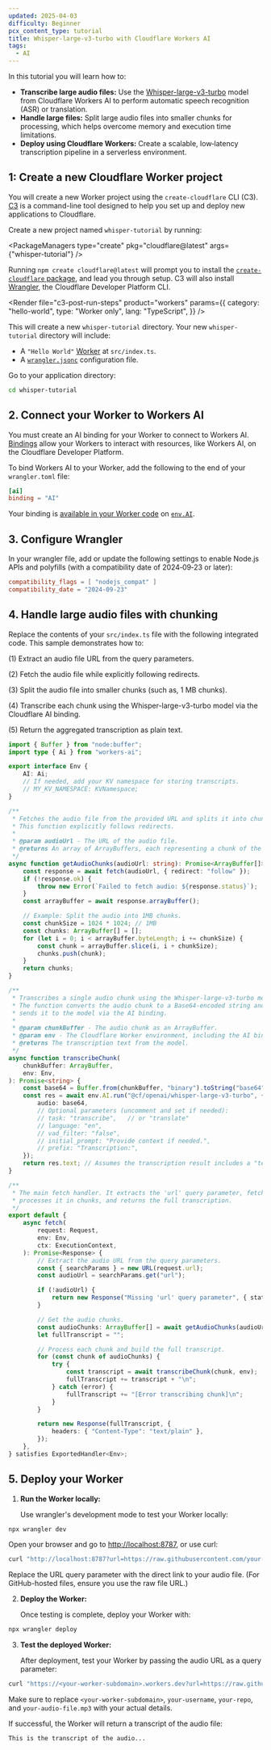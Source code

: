 ```yaml
---
updated: 2025-04-03
difficulty: Beginner
pcx_content_type: tutorial
title: Whisper-large-v3-turbo with Cloudflare Workers AI
tags:
  - AI
---
```


In this tutorial you will learn how to:

- **Transcribe large audio files:** Use the [Whisper-large-v3-turbo](/workers-ai/models/whisper-large-v3-turbo/) model from Cloudflare Workers AI to perform automatic speech recognition (ASR) or translation.
- **Handle large files:** Split large audio files into smaller chunks for processing, which helps overcome memory and execution time limitations.
- **Deploy using Cloudflare Workers:** Create a scalable, low‑latency transcription pipeline in a serverless environment.

## 1: Create a new Cloudflare Worker project


<Render file="prereqs" product="workers" />

You will create a new Worker project using the `create-cloudflare` CLI (C3). [C3](https://github.com/cloudflare/workers-sdk/tree/main/packages/create-cloudflare) is a command-line tool designed to help you set up and deploy new applications to Cloudflare.

Create a new project named `whisper-tutorial` by running:

<PackageManagers
	type="create"
	pkg="cloudflare@latest"
	args={"whisper-tutorial"}
/>

Running `npm create cloudflare@latest` will prompt you to install the [`create-cloudflare` package](https://www.npmjs.com/package/create-cloudflare), and lead you through setup. C3 will also install [Wrangler](/workers/wrangler/), the Cloudflare Developer Platform CLI.

<Render
	file="c3-post-run-steps"
	product="workers"
	params={{
		category: "hello-world",
		type: "Worker only",
		lang: "TypeScript",
	}}
/>

This will create a new `whisper-tutorial` directory. Your new `whisper-tutorial` directory will include:

- A `"Hello World"` [Worker](/workers/get-started/guide/#3-write-code) at `src/index.ts`.
- A [`wrangler.jsonc`](/workers/wrangler/configuration/) configuration file.

Go to your application directory:

```sh
cd whisper-tutorial
```

## 2. Connect your Worker to Workers AI

You must create an AI binding for your Worker to connect to Workers AI. [Bindings](/workers/runtime-apis/bindings/) allow your Workers to interact with resources, like Workers AI, on the Cloudflare Developer Platform.

To bind Workers AI to your Worker, add the following to the end of your `wrangler.toml` file:

<WranglerConfig>

```toml
[ai]
binding = "AI"
```

</WranglerConfig>

Your binding is [available in your Worker code](/workers/reference/migrate-to-module-workers/#bindings-in-es-modules-format) on [`env.AI`](/workers/runtime-apis/handlers/fetch/).

## 3. Configure Wrangler

In your wrangler file, add or update the following settings to enable Node.js APIs and polyfills (with a compatibility date of 2024‑09‑23 or later):

<WranglerConfig>

```toml title="wrangler.toml"
compatibility_flags = [ "nodejs_compat" ]
compatibility_date = "2024-09-23"
```

</WranglerConfig>

## 4. Handle large audio files with chunking

Replace the contents of your `src/index.ts` file with the following integrated code. This sample demonstrates how to:

(1) Extract an audio file URL from the query parameters.

(2) Fetch the audio file while explicitly following redirects.

(3) Split the audio file into smaller chunks (such as, 1 MB chunks).

(4) Transcribe each chunk using the Whisper-large-v3-turbo model via the Cloudflare AI binding.

(5) Return the aggregated transcription as plain text.

```ts
import { Buffer } from "node:buffer";
import type { Ai } from "workers-ai";

export interface Env {
	AI: Ai;
	// If needed, add your KV namespace for storing transcripts.
	// MY_KV_NAMESPACE: KVNamespace;
}

/**
 * Fetches the audio file from the provided URL and splits it into chunks.
 * This function explicitly follows redirects.
 *
 * @param audioUrl - The URL of the audio file.
 * @returns An array of ArrayBuffers, each representing a chunk of the audio.
 */
async function getAudioChunks(audioUrl: string): Promise<ArrayBuffer[]> {
	const response = await fetch(audioUrl, { redirect: "follow" });
	if (!response.ok) {
		throw new Error(`Failed to fetch audio: ${response.status}`);
	}
	const arrayBuffer = await response.arrayBuffer();

	// Example: Split the audio into 1MB chunks.
	const chunkSize = 1024 * 1024; // 1MB
	const chunks: ArrayBuffer[] = [];
	for (let i = 0; i < arrayBuffer.byteLength; i += chunkSize) {
		const chunk = arrayBuffer.slice(i, i + chunkSize);
		chunks.push(chunk);
	}
	return chunks;
}

/**
 * Transcribes a single audio chunk using the Whisper‑large‑v3‑turbo model.
 * The function converts the audio chunk to a Base64-encoded string and
 * sends it to the model via the AI binding.
 *
 * @param chunkBuffer - The audio chunk as an ArrayBuffer.
 * @param env - The Cloudflare Worker environment, including the AI binding.
 * @returns The transcription text from the model.
 */
async function transcribeChunk(
	chunkBuffer: ArrayBuffer,
	env: Env,
): Promise<string> {
	const base64 = Buffer.from(chunkBuffer, "binary").toString("base64");
	const res = await env.AI.run("@cf/openai/whisper-large-v3-turbo", {
		audio: base64,
		// Optional parameters (uncomment and set if needed):
		// task: "transcribe",   // or "translate"
		// language: "en",
		// vad_filter: "false",
		// initial_prompt: "Provide context if needed.",
		// prefix: "Transcription:",
	});
	return res.text; // Assumes the transcription result includes a "text" property.
}

/**
 * The main fetch handler. It extracts the 'url' query parameter, fetches the audio,
 * processes it in chunks, and returns the full transcription.
 */
export default {
	async fetch(
		request: Request,
		env: Env,
		ctx: ExecutionContext,
	): Promise<Response> {
		// Extract the audio URL from the query parameters.
		const { searchParams } = new URL(request.url);
		const audioUrl = searchParams.get("url");

		if (!audioUrl) {
			return new Response("Missing 'url' query parameter", { status: 400 });
		}

		// Get the audio chunks.
		const audioChunks: ArrayBuffer[] = await getAudioChunks(audioUrl);
		let fullTranscript = "";

		// Process each chunk and build the full transcript.
		for (const chunk of audioChunks) {
			try {
				const transcript = await transcribeChunk(chunk, env);
				fullTranscript += transcript + "\n";
			} catch (error) {
				fullTranscript += "[Error transcribing chunk]\n";
			}
		}

		return new Response(fullTranscript, {
			headers: { "Content-Type": "text/plain" },
		});
	},
} satisfies ExportedHandler<Env>;
```

## 5. Deploy your Worker

1. **Run the Worker locally:**

   Use wrangler's development mode to test your Worker locally:

```sh
npx wrangler dev
```

Open your browser and go to [http://localhost:8787](http://localhost:8787), or use curl:

```sh
curl "http://localhost:8787?url=https://raw.githubusercontent.com/your-username/your-repo/main/your-audio-file.mp3"
```

Replace the URL query parameter with the direct link to your audio file. (For GitHub-hosted files, ensure you use the raw file URL.)

2. **Deploy the Worker:**

   Once testing is complete, deploy your Worker with:

```sh
npx wrangler deploy
```

3. **Test the deployed Worker:**

   After deployment, test your Worker by passing the audio URL as a query parameter:

```sh
curl "https://<your-worker-subdomain>.workers.dev?url=https://raw.githubusercontent.com/your-username/your-repo/main/your-audio-file.mp3"
```

Make sure to replace `<your-worker-subdomain>`, `your-username`, `your-repo`, and `your-audio-file.mp3` with your actual details.

If successful, the Worker will return a transcript of the audio file:

```sh
This is the transcript of the audio...
```
